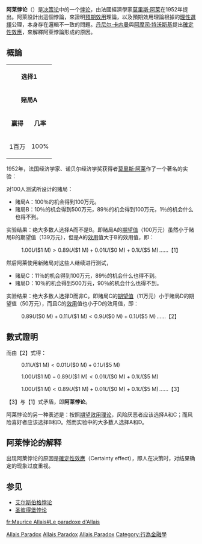 '''阿莱悖论'''（{{lang-en|Allais Paradox}}）是[[决策论|决策论]]中的一个[[悖论|悖论]]，由法國經濟學家[[莫里斯·阿莱|莫里斯·阿莱]]在1952年提出。阿萊設計出這個悖論，來證明[[預期效用|預期效用]]理論，以及預期效用理論根據的[[理性選擇|理性選擇]]公理，本身存在邏輯不一致的問題。[[丹尼尔·卡内曼|丹尼尔·卡内曼]]與[[阿摩司·特沃斯基|阿摩司·特沃斯基]]提出[[確定性效應|確定性效應]]，來解釋阿萊悖論形成的原因。

==概論==

{| class="wikitable" border="1" cellpadding="5" cellspacing="0"
|-
| colspan=4 align=center| '''选择1'''
| colspan=4 align=center| '''选择2'''
|-
| colspan=2 align=center| '''赌局A'''
| colspan=2 align=center| '''赌局B'''
| colspan=2 align=center| '''赌局C'''
| colspan=2 align=center| '''赌局D'''
|-
| '''赢得'''
| '''几率'''
| '''赢得'''
| '''几率'''
| '''赢得'''
| '''几率'''
| '''赢得'''
| '''几率'''
|-
| bgcolor=#eeeedd rowspan=3 valign=top|1百万
| bgcolor=#eeeedd rowspan=3 valign=top|100%
| bgcolor=#eeeedd | 1百万
| bgcolor=#eeeedd | 89%
| bgcolor=#eedddd | 0
| bgcolor=#eedddd | 89%
| bgcolor=#eedddd rowspan=2 valign=top|0
| bgcolor=#eedddd rowspan=2 valign=top|90%
|-
| bgcolor=#eedddd | 0
| bgcolor=#eedddd | 1%
| bgcolor=#eeeedd rowspan=2 valign=top|1百万
| bgcolor=#eeeedd rowspan=2 valign=top|11%
|-
| bgcolor=#ddeedd |  5百万
| bgcolor=#ddeedd |  10%
| bgcolor=#ddeedd |  5百万
| bgcolor=#ddeedd |  10%
|}

1952年，法国经济学家、诺贝尔经济学奖获得者[[莫里斯·阿莱|莫里斯·阿莱]]作了一个著名的实验：

对100人测试所设计的赌局：

* 赌局A：100％的机会得到100万元。
* 赌局B：10％的机会得到500万元，89％的机会得到100万元，1％的机会什么也得不到。

实验结果：绝大多数人选择A而不是B。即赌局A的[[期望值|期望值]]（100万元）虽然小于赌局B的期望值（139万元），但是A的[[效用|效用]]值大于B的效用值，即：
: <math>1.00U(\$1\text{ M}) > 0.89U(\$1\text{ M}) + 0.01U(\$0\text{ M}) + 0.1U(\$5\text{ M})\,</math>......【1】

然后阿莱使用新赌局对这些人继续进行测试，

* 赌局C：11％的机会得到100万元，89％的机会什么也得不到。
* 赌局D：10％的机会得到500万元，90％的机会什么也得不到。

实验结果：绝大多数人选择D而非C。即赌局C的[[期望值|期望值]]（11万元）小于赌局D的期望值（50万元），而且C的[[效用|效用]]值也小于D的效用值，即：
: <math>0.89U(\$0\text{ M}) + 0.11U(\$1\text{ M}) < 0.9U(\$0\text{ M}) + 0.1U(\$5\text{ M})\,</math>......【2】

== 數式證明 ==
而由【2】式得：
: <math>0.11U(\$1\text{ M}) < 0.01U(\$0\text{ M}) + 0.1U(\$5\text{ M})\,</math>

: <math>1.00U(\$1\text{ M}) - 0.89U(\$1\text{ M}) < 0.01U(\$0\text{ M}) + 0.1U(\$5\text{ M})\,</math>

: <math>1.00U(\$1\text{ M}) < 0.89U(\$1\text{ M}) + 0.01U(\$0\text{ M}) + 0.1U(\$5\text{ M})\,</math>......【3】
【3】与【1】式矛盾，即'''阿莱悖论'''。

阿莱悖论的另一种表述是：按照[[期望效用理论|期望效用理论]]，风险厌恶者应该选择A和C；而风险喜好者应该选择B和D。然而实验中的大多数人选择A和D。

== 阿莱悖论的解释 ==
出现阿莱悖论的原因是[[確定性效應|確定性效應]]（Certainty effect），即人在决策时，对结果确定的现象过度重视。

== 参见 ==
* [[艾尔斯伯格悖论|艾尔斯伯格悖论]]
* [[圣彼得堡悖论|圣彼得堡悖论]]
{{心理学}}
[[Category:决策悖论|Allais Paradox]]
[[Category:应用心理学|Allais Paradox]]
[[Category:经济学悖论|Allais Paradox]]
[[Category:行為金融學|Category:行為金融學]]

[[fr:Maurice_Allais#Le_paradoxe_d'Allais|fr:Maurice Allais#Le paradoxe d'Allais]]